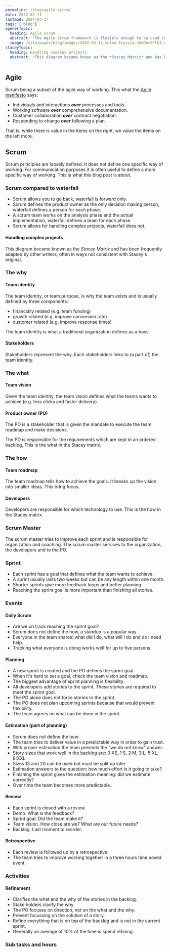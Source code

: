 ```yaml
---
permalink: /blog/agile-scrum/
date: 2022-02-11
lastmod: 2024-03-27
tags: ['blog']
openerTopic:
  heading: Agile Scrum
  abstract: "The Agile Scrum framework is flexible enough to be used in many different ways. Here's one way of working."
  image: /site/pages/blog/images/2022-02-11-solen-feyissa-zhmO6rGFlGI-unsplash.jpg
staceyTopic:
  heading: Handling complex projects
  abstract: "This diagram became known as the *Stacey Matrix* and has been frequently adapted by other writers, often in ways not consistent with Stacey's original."
---
```



## Agile

Scrum being a subset of the agile way of working. This what the [Agile
manifesto](https://agilemanifesto.org) says:

- Individuals and interactions _**over**_ processes and tools.
- Working software _**over**_ comprehensive documentation.
- Customer collaboration _**over**_ contract negotiation.
- Responding to change _**over**_ following a plan.

That is, while there is value in the items on the right, we value the items on
the left more.

## Scrum

Scrum principles are loosely defined. It does not define one specific way of
working. For communication purposes it is often useful to define a more specific
way of working. This is what this blog post is about.

### Scrum compared to waterfall

- Scrum allows you to go back, waterfall is forward only.
- Scrum defines the product owner as the only decision making person, waterfall
  defines a person for each phase.
- A scrum team works on the analysis phase and the actual implementation,
  waterfall defines a team for each phase.
- Scrum allows for handling complex projects, waterfall does not.

#### Handling complex projects

This diagram became known as the _Stacey Matrix_ and has been frequently adapted
by other writers, often in ways not consistent with Stacey's original.

<Picture className="s-block-space u-block-space-s" src="/site/pages/blog/images/2022-02-11-stacey-matrix.png" />

### The why

#### Team identity

The team identity, or team purpose, is why the team exists and is usually
defined by three components:

- financially related (e.g. team funding)
- growth related (e.g. improve conversion rate)
- customer related (a.g. improve response times)

The team identity is what a traditional organization defines as a boss.

#### Stakeholders

Stakeholders represent the why. Each stakeholders links to (a part of) the team
identity.

### The what

#### Team vision

Given the team identity, the team vision defines what the teams wants to achieve
(e.g. less clicks and faster delivery).

#### Product owner (PO)

The PO is a stakeholder that is given the mandate to execute the team roadmap
and make decisions.

The PO is responsible for the requirements which are kept in an ordered backlog.
This is the what in the Stacey matrix.

### The how

#### Team roadmap

The team roadmap tells how to achieve the goals. It breaks up the vision into
smaller ideas. This bring focus.

#### Developers

Developers are responsible for which technology to use. This is the how in the
Stacey matrix.

### Scrum Master

The scrum master tries to improve each sprint and is responsible for
organization and coaching. The scrum master services to the organization, the
developers and to the PO.

### Sprint

- Each sprint has a goal that defines what the team wants to achieve.
- A sprint usually lasts two weeks but can be any length within one month.
- Shorter sprints give more feedback loops and better planning.
- Reaching the sprint goal is more important than finishing all stories.

### Events

#### Daily Scrum

- Are we on track reaching the sprint goal?
- Scrum does not define the how, a standup is a popular way.
- Everyone in the team shares: what did I do, what will I do and do I need help.
- Tracking what everyone is doing works well for up to five persons.

#### Planning

- A new sprint is created and the PO defines the sprint goal.
- When it's hard to set a goal, check the team vision and roadmap.
- The biggest advantage of sprint planning is flexibility.
- All developers add stories to the sprint. These stories are required to meet
  the sprint goal.
- The PO alone does not force stories to the sprint.
- The PO does not plan upcoming sprints because that would prevent flexibility.
- The team agrees on what can be done in the sprint.

#### Estimation (part of planning)

- Scrum does not define the how.
- The team tries to deliver value in a predictable way in order to gain trust.
- With proper estimation the team prevents the "we do not know" answer.
- Story sizes that work well in the backlog are: 0:XS, 1:S, 2:M, 3:L, 5:XL,
  8:XXL
- Sizes 13 and 20 can be used but must be split up later
- Estimation answers to the question: how much effort is it going to take?
- Finishing the sprint gives the estimation meaning: did we estimate correctly?
- Over time the team becomes more predictable.

#### Review

- Each sprint is closed with a review.
- Demo. What is the feedback?
- Sprint goal. Did the team make it?
- Team vision. How close are we? What are our future needs?
- Backlog. Last moment to reorder.

#### Retrospective

- Each review is followed up by a retrospective.
- The team tries to improve working together in a three hours time boxed event.

### Activities

#### Refinement

- Clarifies the what and the why of the stories in the backlog.
- Stake holders clarify the why.
- The PO focuses on direction, not on the what and the why.
- Prevent focussing on the solution of a story.
- Refine everything that is on top of the backlog and is not in the current
  sprint.
- Generally an average of 10% of the time is spend refining.

### Sub tasks and hours

<Picture className="s-block-space u-block-space-s" src="/site/pages/blog/images/2022-02-11-stories.png" />
